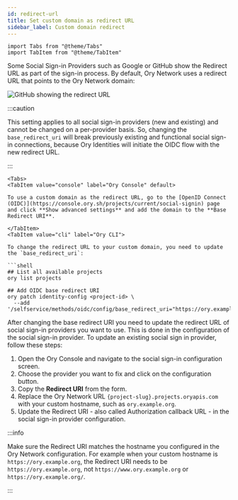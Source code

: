 ```yaml
---
id: redirect-url
title: Set custom domain as redirect URL
sidebar_label: Custom domain redirect
---
```


```mdx-code-block
import Tabs from "@theme/Tabs"
import TabItem from "@theme/TabItem"
```

Some Social Sign-in Providers such as Google or GitHub show the Redirect URL as part of the sign-in process. By default, Ory
Network uses a redirect URL that points to the Ory Network domain:

![GitHub showing the redirect URL](redirect-url/callback.png)

:::caution

This setting applies to all social sign-in providers (new and existing) and cannot be changed on a per-provider basis. So,
changing the `base_redirect_uri` will break previously existing and functional social sign-in connections, because Ory Identities
will initiate the OIDC flow with the new redirect URL.

:::

````mdx-code-block
<Tabs>
<TabItem value="console" label="Ory Console" default>

To use a custom domain as the redirect URL, go to the [OpenID Connect (OIDC)](https://console.ory.sh/projects/current/social-signin) page and click **Show advanced settings** and add the domain to the **Base Redirect URI**.

</TabItem>
<TabItem value="cli" label="Ory CLI">

To change the redirect URL to your custom domain, you need to update the `base_redirect_uri`:

```shell
## List all available projects
ory list projects

## Add OIDC base redirect URI
ory patch identity-config <project-id> \
  --add '/selfservice/methods/oidc/config/base_redirect_uri="https://ory.example.org"'
````

</TabItem>
</Tabs>

After changing the base redirect URI you need to update the redirect URL of social sign-in providers you want to use. This is done
in the configuration of the social sign-in provider. To update an existing social sign in provider, follow these steps:

1. Open the Ory Console and navigate to the social sign-in configuration screen.
1. Choose the provider you want to fix and click on the configuration button.
1. Copy the **Redirect URI** from the form.
1. Replace the Ory Network URL `{project-slug}.projects.oryapis.com` with your custom hostname, such as `ory.example.org`.
1. Update the Redirect URI - also called Authorization callback URL - in the social sign-in provider configuration.

:::info

Make sure the Redirect URI matches the hostname you configured in the Ory Network configuration. For example when your custom
hostname is `https://ory.example.org`, the Redirect URI needs to be `https://ory.example.org`, not `https://www.ory.example.org`
or `https://ory.example.org/`.

:::
